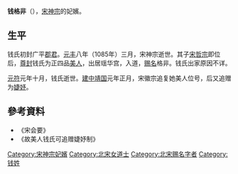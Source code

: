 '''钱格非'''（{{bd|11世纪||1098年|}}），[[宋神宗|宋神宗]]的妃嬪。

== 生平 ==

钱氏初封广平[[郡君|郡君]]。[[元丰_(北宋)|元丰]]八年（1085年）三月，宋神宗逝世。其子[[宋哲宗|宋哲宗]]即位后，[[尊封|尊封]]钱氏为正四品[[美人_(位号)|美人]]，出居瑶华宫，入道，[[赐名|赐名]]格非。钱氏出家原因不详。

[[元符|元符]]元年十月，钱氏逝世。[[建中靖国|建中靖国]]元年正月，宋徽宗追复她美人位号，后又追赠为[[婕妤|婕妤]]。

==參考資料==
*《宋会要》
*《故美人钱氏可追赠婕妤制》

[[Category:宋神宗妃嬪|Category:宋神宗妃嬪]]
[[Category:北宋女道士|Category:北宋女道士]]
[[Category:北宋赐名字者|Category:北宋赐名字者]]
[[Category:钱姓|Category:钱姓]]